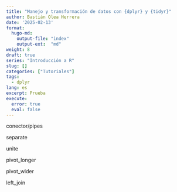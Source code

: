 ```yaml
---
title: "Manejo y transformación de datos con {dplyr} y {tidyr}"
author: Bastián Olea Herrera
date: '2025-02-13'
format: 
  hugo-md:
    output-file: "index"
    output-ext:  "md"
weight: 8
draft: true
series: "Introducción a R"
slug: []
categories: ["Tutoriales"]
tags:
  - dplyr
lang: es
excerpt: Prueba
execute: 
  error: true
  eval: false
---
```



conector/pipes 

separate

unite

pivot_longer

pivot_wider

left_join
